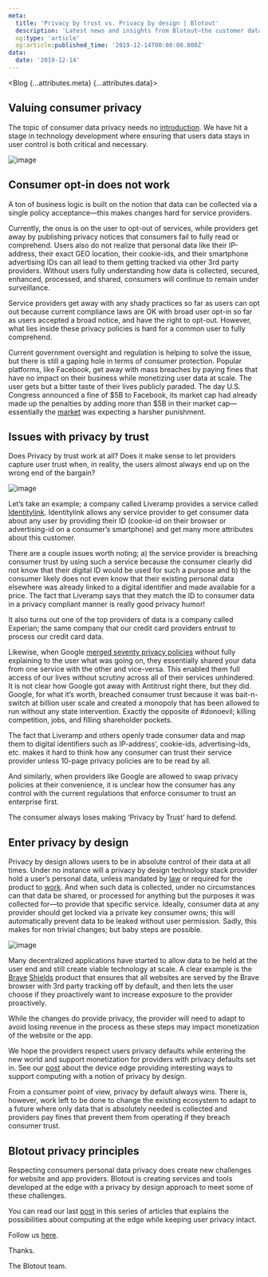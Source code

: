 ```yaml
---
meta:
  title: 'Privacy by trust vs. Privacy by design | Blotout'
  description: 'Latest news and insights from Blotout—the customer data platform reimagined for the trusted enterprise.'
  og:type: 'article'
  og:article:published_time: '2019-12-14T00:00:00.000Z'
data:
  date: '2019-12-14'
---
```



<Blog {...attributes.meta} {...attributes.data}>

## Valuing consumer privacy

The topic of consumer data privacy needs no [introduction](https://www.newyorker.com/magazine/2018/06/18/why-do-we-care-so-much-about-privacy). We have hit a stage in technology development where ensuring that users data stays in user control is both critical and necessary.

![image](/img/blog/privacy-by-trust-vs-privacy-by-design/quote.png)

## Consumer opt-in does not work

A ton of business logic is built on the notion that data can be collected via a single policy acceptance—this makes changes hard for service providers.

Currently, the onus is on the user to opt-out of services, while providers get away by publishing privacy notices that consumers fail to fully read or comprehend. Users also do not realize that personal data like their IP-address, their exact GEO location, their cookie-ids, and their smartphone advertising IDs can all lead to them getting tracked via other 3rd party providers. Without users fully understanding how data is collected, secured, enhanced, processed, and shared, consumers will continue to remain under surveillance.

Service providers get away with any shady practices so far as users can opt out because current compliance laws are OK with broad user opt-in so far as users accepted a broad notice, and have the right to opt-out. However, what lies inside these privacy policies is hard for a common user to fully comprehend.

Current government oversight and regulation is helping to solve the issue, but there is still a gaping hole in terms of consumer protection. Popular platforms, like Facebook, get away with mass breaches by paying fines that have no impact on their business while monetizing user data at scale. The user gets but a bitter taste of their lives publicly paraded. The day U.S. Congress announced a fine of $5B to Facebook, its market cap had already made up the penalties by adding more than $5B in their market cap—essentially the [market](https://www.adweek.com/digital/few-are-impressed-with-ftcs-record-fine-against-facebook/) was expecting a harsher punishment.

## Issues with privacy by trust

Does Privacy by trust work at all? Does it make sense to let providers capture user trust when, in reality, the users almost always end up on the wrong end of the bargain?

![image](/img/blog/privacy-by-trust-vs-privacy-by-design/quote1.png)

Let’s take an example; a company called Liveramp provides a service called [Identitylink](https://liveramp.com/blog/introducing-liveramp-identitylink/). Identitylink allows any service provider to get consumer data about any user by providing their ID (cookie-id on their browser or advertising-id on a consumer’s smartphone) and get many more attributes about this customer.

There are a couple issues worth noting; a) the service provider is breaching consumer trust by using such a service because the consumer clearly did not know that their digital ID would be used for such a purpose and b) the consumer likely does not even know that their existing personal data elsewhere was already linked to a digital identifier and made available for a price. The fact that Liveramp says that they match the ID to consumer data in a privacy compliant manner is really good privacy humor!

It also turns out one of the top providers of data is a company called Experian; the same company that our credit card providers entrust to process our credit card data.

Likewise, when Google [merged seventy privacy policies](https://privacyinternational.org/examples-abuse/2178/google-merges-privacy-policies-and-data-across-services) without fully explaining to the user what was going on, they essentially shared your data from one service with the other and vice-versa. This enabled them full access of our lives without scrutiny across all of their services unhindered. It is not clear how Google got away with Antitrust right there, but they did. Google, for what it’s worth, breached consumer trust because it was bait-n-switch at billion user scale and created a monopoly that has been allowed to run without any state intervention. Exactly the opposite of #donoevil; killing competition, jobs, and filling shareholder pockets.

The fact that Liveramp and others openly trade consumer data and map them to digital identifiers such as IP-address’, cookie-ids, advertising-ids, etc. makes it hard to think how any consumer can trust their service provider unless 10-page privacy policies are to be read by all.

And similarly, when providers like Google are allowed to swap privacy policies at their convenience, it is unclear how the consumer has any control with the current regulations that enforce consumer to trust an enterprise first.

The consumer always loses making ‘Privacy by Trust’ hard to defend.

## Enter privacy by design

Privacy by design allows users to be in absolute control of their data at all times. Under no instance will a privacy by design technology stack provider hold a user’s personal data, unless mandated by [law](https://en.wikipedia.org/wiki/Know_your_customer) or required for the product to [work](https://www.shopify.com/blog/shipping-and-fulfillment). And when such data is collected, under no circumstances can that data be shared, or processed for anything but the purposes it was collected for—to provide that specific service. Ideally, consumer data at any provider should get locked via a private key consumer owns; this will automatically prevent data to be leaked without user permission. Sadly, this makes for non trivial changes; but baby steps are possible.

![image](/img/blog/privacy-by-trust-vs-privacy-by-design/quote2.jpeg)

Many decentralized applications have started to allow data to be held at the user end and still create viable technology at scale. A clear example is the [Brave](https://brave.com/) [Shields](https://support.brave.com/hc/en-us/articles/360022973471-What-is-Shields-) product that ensures that all websites are served by the Brave browser with 3rd party tracking off by default, and then lets the user choose if they proactively want to increase exposure to the provider proactively.

While the changes do provide privacy, the provider will need to adapt to avoid losing revenue in the process as these steps may impact monetization of the website or the app.

We hope the providers respect users privacy defaults while entering the new world and support monetization for providers with privacy defaults set in. See our [post](/blog/privacy-has-muscle-at-the-device-edge) about the device edge providing interesting ways to support computing with a notion of privacy by design.

From a consumer point of view, privacy by default always wins. There is, however, work left to be done to change the existing ecosystem to adapt to a future where only data that is absolutely needed is collected and providers pay fines that prevent them from operating if they breach consumer trust.

## Blotout privacy principles

Respecting consumers personal data privacy does create new challenges for website and app providers. Blotout is creating services and tools developed at the edge with a privacy by design approach to meet some of these challenges.

You can read our last [post](/blog/privacy-has-muscle-at-the-device-edge) in this series of articles that explains the possibilities about computing at the edge while keeping user privacy intact.

Follow us [here](https://blotout.io/).

Thanks.

The Blotout team.

</Blog>

